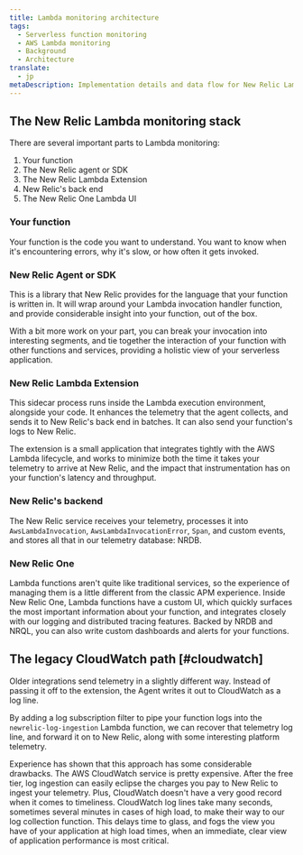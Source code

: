 ```yaml
---
title: Lambda monitoring architecture
tags:
  - Serverless function monitoring
  - AWS Lambda monitoring
  - Background
  - Architecture
translate:
  - jp
metaDescription: Implementation details and data flow for New Relic Lambda monitoring
---
```


## The New Relic Lambda monitoring stack

There are several important parts to Lambda monitoring:

1. Your function
2. The New Relic agent or SDK
3. The New Relic Lambda Extension
4. New Relic's back end
5. The New Relic One Lambda UI

### Your function

Your function is the code you want to understand. You want to know when it's encountering errors, why it's slow, or
how often it gets invoked.

### New Relic Agent or SDK

This is a library that New Relic provides for the language that your function is written in. It will wrap around
your Lambda invocation handler function, and provide considerable insight into your function, out of the box.

With a bit more work on your part, you can break your invocation into interesting segments, and tie together the
interaction of your function with other functions and services, providing a holistic view of your serverless
application.

### New Relic Lambda Extension

This sidecar process runs inside the Lambda execution environment, alongside your code. It enhances the telemetry
that the agent collects, and sends it to New Relic's back end in batches. It can also send your function's logs to
New Relic.

The extension is a small application that integrates tightly with the AWS Lambda lifecycle, and works to minimize
both the time it takes your telemetry to arrive at New Relic, and the impact that instrumentation has on your
function's latency and throughput.

### New Relic's backend

The New Relic service receives your telemetry, processes it into `AwsLambdaInvocation`, `AwsLambdaInvocationError`,
`Span`, and custom events, and stores all that in our telemetry database: NRDB.

### New Relic One

Lambda functions aren't quite like traditional services, so the experience of managing them is a little different
from the classic APM experience. Inside New Relic One, Lambda functions have a custom UI, which quickly surfaces the
most important information about your function, and integrates closely with our logging and distributed tracing
features. Backed by NRDB and NRQL, you can also write custom dashboards and alerts for your functions.

## The legacy CloudWatch path [#cloudwatch]

Older integrations send telemetry in a slightly different way. Instead of passing it off to the extension, the Agent
writes it out to CloudWatch as a log line.

By adding a log subscription filter to pipe your function logs into the `newrelic-log-ingestion` Lambda function, we can
recover that telemetry log line, and forward it on to New Relic, along with some interesting platform telemetry.

Experience has shown that this approach has some considerable drawbacks. The AWS CloudWatch service is pretty
expensive. After the free tier, log ingestion can easily eclipse the charges you pay to New Relic to ingest your
telemetry. Plus, CloudWatch doesn't have a very good record when it comes to timeliness. CloudWatch log lines take
many seconds, sometimes several minutes in cases of high load, to make their way to our log collection function.
This delays time to glass, and fogs the view you have of your application at high load times, when an immediate, clear
view of application performance is most critical.
